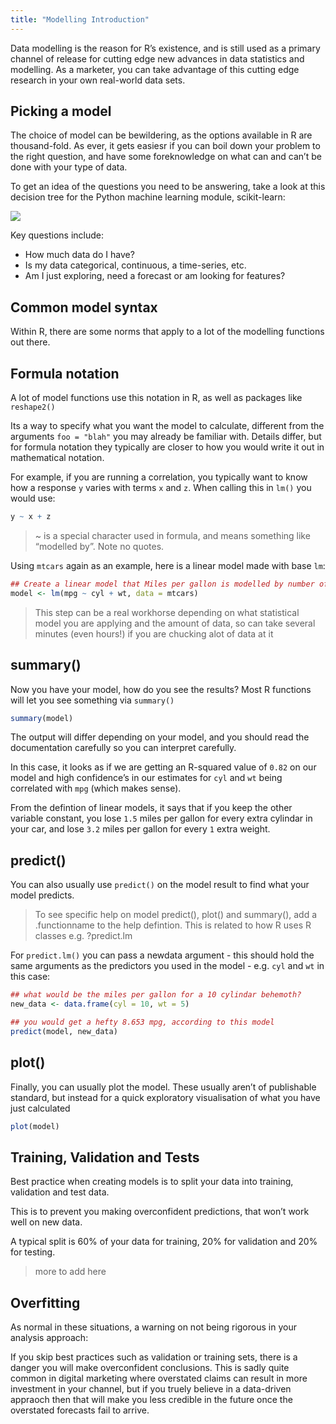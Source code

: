 ```yaml
---
title: "Modelling Introduction"
---
```


Data modelling is the reason for R's existence, and is still used as a primary channel of release for cutting edge new advances in data statistics and modelling.  As a marketer, you can take advantage of this cutting edge research in your own real-world data sets.

## Picking a model

The choice of model can be bewildering, as the options available in R are thousand-fold.  As ever, it gets easiesr if you can boil down your problem to the right question, and have some foreknowledge on what can and can't be done with your type of data.

To get an idea of the questions you need to be answering, take a look at this decision tree for the Python machine learning module, scikit-learn:

![](images/medium_ml_map.png)

Key questions include:

* How much data do I have?
* Is my data categorical, continuous, a time-series, etc.
* Am I just exploring, need a forecast or am looking for features?

## Common model syntax

Within R, there are some norms that apply to a lot of the modelling functions out there.

## Formula notation

A lot of model functions use this notation in R, as well as packages like `reshape2()`

Its a way to specify what you want the model to calculate, different from the arguments `foo = "blah"` you may already be familiar with.  Details differ, but for formula notation they typically are closer to how you would write it out in mathematical notation.

For example, if you are running a correlation, you typically want to know how a response `y` varies with terms `x` and `z`.  When calling this in `lm()` you would use:

```r
y ~ x + z
```

> ~ is a special character used in formula, and means something like "modelled by".  Note no quotes.

Using `mtcars` again as an example, here is a linear model made with base `lm`:

```r
## Create a linear model that Miles per gallon is modelled by number of cylinders and car weight
model <- lm(mpg ~ cyl + wt, data = mtcars)
```

> This step can be a real workhorse depending on what statistical model you are applying and the amount of data, so can take several minutes (even hours!) if you are chucking alot of data at it

## summary()

Now you have your model, how do you see the results?  Most R functions will let you see something via `summary()`

```r

summary(model)

```

The output will differ depending on your model, and you should read the documentation carefully so you can interpret carefully.

In this case, it looks as if we are getting an R-squared value of `0.82` on our model and high confidence's in our estimates for `cyl` and `wt` being correlated with `mpg` (which makes sense).

From the defintion of linear models, it says that if you keep the other variable constant, you lose `1.5` miles per gallon for every extra cylindar in your car, and lose `3.2` miles per gallon for every `1` extra weight.

## predict()

You can also usually use `predict()` on the model result to find what your model predicts.

> To see specific help on model predict(), plot() and summary(), add a .functionname to the help defintion.  This is related to how R uses R classes e.g. ?predict.lm

For `predict.lm()` you can pass a newdata argument - this should hold the same arguments as the predictors you used in the model - e.g. `cyl` and `wt` in this case:

```r

## what would be the miles per gallon for a 10 cylindar behemoth?
new_data <- data.frame(cyl = 10, wt = 5)

## you would get a hefty 8.653 mpg, according to this model
predict(model, new_data)

```

## plot()

Finally, you can usually plot the model.  These usually aren't of publishable standard, but instead for a quick exploratory visualisation of what you have just calculated

```r
plot(model)
```


## Training, Validation and Tests

Best practice when creating models is to split your data into training, validation and test data.

This is to prevent you making overconfident predictions, that won't work well on new data.

A typical split is 60% of your data for training, 20% for validation and 20% for testing.

> more to add here

## Overfitting

As normal in these situations, a warning on not being rigorous in your analysis approach:

If you skip best practices such as validation or training sets, there is a danger you will make overconfident conclusions.  This is sadly quite common in digital marketing where overstated claims can result in more investment in your channel, but if you truely believe in a data-driven appraoch then that will make you less credible in the future once the overstated forecasts fail to arrive.

